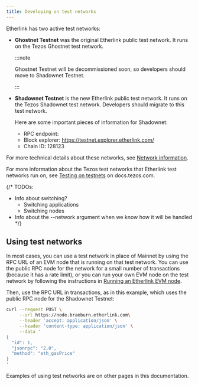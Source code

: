```yaml
---
title: Developing on test networks
---
```



Etherlink has two active test networks:

- **Ghostnet Testnet** was the original Etherlink public test network.
It runs on the Tezos Ghostnet test network.

   :::note

   Ghostnet Testnet will be decommissioned soon, so developers should move to Shadownet Testnet.

   :::

- **Shadownet Testnet** is the new Etherlink public test network.
It runs on the Tezos Shadownet test network.
Developers should migrate to this test network.

   Here are some important pieces of information for Shadownet:

   - RPC endpoint: <InlineCopy code="https://node.braeburn.etherlink.com" />
   - Block explorer: <a href="https://testnet.explorer.etherlink.com/">https://testnet.explorer.etherlink.com/</a>
   - Chain ID: 128123

For more technical details about these networks, see [Network information](/get-started/network-information).

For more information about the Tezos test networks that Etherlink test networks run on, see [Testing on testnets](https://docs.tezos.com/developing/testnets) on docs.tezos.com.

{/*
TODOs:
- Info about switching?
  - Switching applications
  - Switching nodes
- Info about the --network argument when we know how it will be handled
*/}

## Using test networks

In most cases, you can use a test network in place of Mainnet by using the RPC URL of an EVM node that is running on that test network.
You can use the public RPC node for the network for a small number of transactions (because it has a rate limit), or you can run your own EVM node on the test network by following the instructions in [Running an Etherlink EVM node](/network/evm-nodes).

Then, use the RPC URL in transactions, as in this example, which uses the public RPC node for the Shadownet Testnet:

```bash
curl --request POST \
     --url https://node.braeburn.etherlink.com\
     --header 'accept: application/json' \
     --header 'content-type: application/json' \
     --data '
{
  "id": 1,
  "jsonrpc": "2.0",
  "method": "eth_gasPrice"
}
'
```

Examples of using test networks are on other pages in this documentation.
